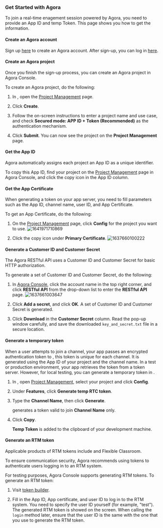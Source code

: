 


### Get Started with Agora

To join a real-time enagement session powered by Agora, you need to provide an App ID and temp Token. This page shows you how to get the information.

#### Create an Agora account

Sign up [here](https://sso.agora.io/en/signup/) to create an Agora account. After sign-up, you can log in [here](https://console.agora.io/).

#### Create an Agora project

Once you finish the sign-up process, you can create an Agora project in Agora Console.

To create an Agora project, do the following:

1.  In <Vg k="CONSOLE" />, open the [Project Management](https://console.agora.io/projects) page.

2.  Click **Create**.

3.  Follow the on-screen instructions to enter a project name and use case, and check **Secured mode: APP ID + Token (Recommended)** as the authentication mechanism.

4.  Click **Submit**. You can now see the project on the **Project Management** page.

#### Get the App ID

Agora automatically assigns each project an App ID as a unique identifier.

To copy this App ID, find your project on the [Project Management](https://console.agora.io/projects) page in Agora Console, and click the copy icon in the App ID column.

#### Get the App Certificate

When generating a token on your app server, you need to fill parameters such as the App ID, channel name, user ID, and App Certificate.

To get an App Certificate, do the following:

1.  On the [Project Management](https://console.agora.io/projects) page, click **Config** for the project you want to use.
![1641971710869](https://web-cdn.agora.io/docs-files/1641971710869)

2.  Click the copy icon under **Primary Certificate**.
![1637660100222](https://web-cdn.agora.io/docs-files/1637660100222)

#### Generate a Customer ID and Customer Secret

The Agora RESTful API uses a Customer ID and Customer Secret for basic HTTP authorization.

To generate a set of Customer ID and Customer Secret, do the following:

1.  In [Agora Console](https://console.agora.io/), click the account name in the top right corner, and click **RESTful API** from the drop-down list to enter the **RESTful API** page.
![1637661003647](https://web-cdn.agora.io/docs-files/1637661003647)

2.  Click **Add a secret**, and click **OK**. A set of Customer ID and Customer Secret is generated.

3.  Click **Download** in the **Customer Secret** column. Read the pop-up window carefully, and save the downloaded `key_and_secret.txt` file in a secure location.

#### Generate a temporary token

When a user attempts to join a channel, your app passes an encrypted authentication token to <Vg k="AGORA_BACKEND" />, this token is unique for each channel. It is generated using the App ID of your project and the channel name. In a test or production environment, your app retrieves the token from a token server. However, for local testing, you can generate a temporary token in <Vg k="CONSOLE" />.

1.  In <Vg k="CONSOLE" />, open [Project Management](https://console.agora.io/projects), select your project and click **Config**.

2.  Under **Features**, click **Generate temp RTC token**.

3.  Type the **Channel Name**, then click **Generate**.

    <Vg k="CONSOLE" /> generates a token valid to join **Channel Name** only.

4.  Click **Copy**.

    **Temp Token** is added to the clipboard of your development machine.

#### Generate an RTM token

Applicable products of RTM tokens include <Vg k="SIG"/> and Flexible Classroom.

To ensure communication security, Agora recommends using tokens to authenticate users logging in to an RTM system.

For testing purposes, Agora Console supports generating RTM tokens. To generate an RTM token:

1.  Visit [token builder](https://webdemo.agora.io/token-builder).

2.  Fill in the App ID, App certificate, and user ID to log in to the RTM system. You need to specify the user ID yourself (for example, "test"). The generated RTM token is showed on the screen. When calling the `login` method later, ensure that the user ID is the same with the one that you use to generate the RTM token.

